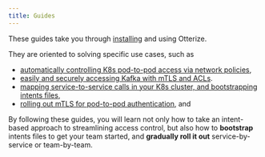 ```yaml
---
title: Guides
---
```


These guides take you through [installing](/3-guides/1-k8s-installation.mdx) and using Otterize.

They are oriented to solving specific use cases,
such as
- [automatically controlling K8s pod-to-pod access via network policies](/3-guides/2-k8s-ibac-via-network-policies/README.mdx),
- [easily and securely accessing Kafka with mTLS and ACLs](/3-guides/3-ibac-for-k8s-kafka/README.mdx).
- [mapping service-to-service calls in your K8s cluster, and bootstrapping intents files](/3-guides/4-k8s-mapping-pod-to-pod-calls/4-k8s-mapping-pod-to-pod-calls.mdx),
- [rolling out mTLS for pod-to-pod authentication](/3-guides/5-k8s-mtls/README.mdx), and

By following these guides, you will learn not only how to take an intent-based approach to streamlining access control,
but also how to **bootstrap** intents files to get your team started,
and **gradually roll it out** service-by-service or team-by-team.


<DocCardList items={useCurrentSidebarCategory().items}/>